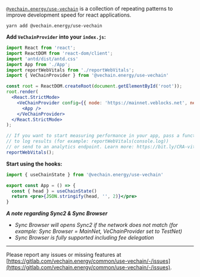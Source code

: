 
<Meta title="useVeChain" />

[`@vechain.energy/use-vechain`](https://www.npmjs.com/package/@vechain.energy/use-vechain) is a collection of repeating patterns to improve development speed for react applications.

```shell
yarn add @vechain.energy/use-vechain
```

**Add `VeChainProvider` into your `index.js`:**

```jsx
import React from 'react';
import ReactDOM from 'react-dom/client';
import 'antd/dist/antd.css'
import App from './App';
import reportWebVitals from './reportWebVitals';
import { VeChainProvider } from '@vechain.energy/use-vechain'

const root = ReactDOM.createRoot(document.getElementById('root'));
root.render(
  <React.StrictMode>
    <VeChainProvider config={{ node: 'https://mainnet.veblocks.net', network: 'main' }}>
      <App />
    </VeChainProvider>
  </React.StrictMode>
);

// If you want to start measuring performance in your app, pass a function
// to log results (for example: reportWebVitals(console.log))
// or send to an analytics endpoint. Learn more: https://bit.ly/CRA-vitals
reportWebVitals();
```


**Start using the hooks:**

```jsx
import { useChainState } from '@vechain.energy/use-vechain'

export const App = () => {
  const { head } = useChainState()
  return <pre>{JSON.stringify(head, '', 2)}</pre>
}
```


_**A note regarding Sync2 & Sync Browser**_

* _Sync Browser will opens Sync2 if the network does not match (for example: Sync Browser = MainNet, VeChainProvider set to TestNet)_
* _Sync Browser is fully supported including fee delegation_


---

Please report any issues or missing features at [https://gitlab.com/vechain.energy/common/use-vechain/-/issues](https://gitlab.com/vechain.energy/common/use-vechain/-/issues).